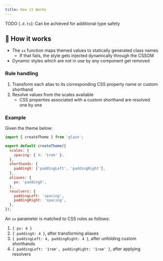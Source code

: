 ```yaml
---
title: How it Works
---
```


TODO (`.d.ts`): Can be achieved for additional type safety

## 🤔 How it works

- The `sx` function maps themed values to statically generated class names
  - If that fails, the style gets injected dynamically through the CSSOM
- Dynamic styles which are not in use by any component get removed

### Rule handling

1. Transform each alias to its corresponding CSS property name or custom shorthand
2. Resolve values from the scales available
   - CSS properties associated with a custom shorthand are resolved one by one

### Example

Given the theme below:

```js
import { createTheme } from 'glaze';

export default createTheme({
  scales: {
    spacing: { 4: '1rem' },
  },
  shorthands: {
    paddingX: ['paddingLeft', 'paddingRight'],
  },
  aliases: {
    px: 'paddingX',
  },
  resolvers: {
    paddingLeft: 'spacing',
    paddingRight: 'spacing',
  },
});
```

An `sx` parameter is matched to CSS rules as follows:

1. `{ px: 4 }`
2. `{ paddingX: 4 }`, after transforming aliases
3. `{ paddingLeft: 4, paddingRight: 4 }`, after unfolding custom shorthands
4. `{ paddingLeft: '1rem', paddingRight: '1rem' }`, after applying resolvers
